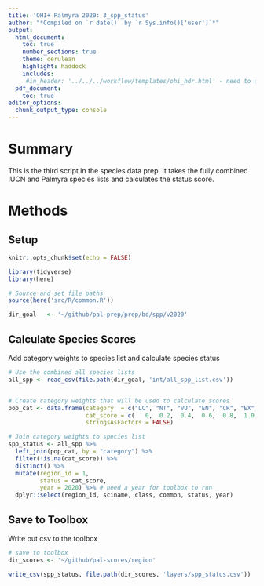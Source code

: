 ```yaml
---
title: 'OHI+ Palmyra 2020: 3_spp_status'
author: "*Compiled on `r date()` by `r Sys.info()['user']`*"
output: 
  html_document:
    toc: true
    number_sections: true
    theme: cerulean
    highlight: haddock
    includes: 
     #in_header: '../../../workflow/templates/ohi_hdr.html' - need to update this
  pdf_document:
    toc: true
editor_options: 
  chunk_output_type: console
---
```


# Summary

This is the third script in the species data prep. It takes the fully combined IUCN and Palmyra species lists and calculates the status score.   

# Methods

## Setup 

```r
knitr::opts_chunk$set(echo = FALSE)

library(tidyverse)
library(here)

# Source and set file paths
source(here('src/R/common.R'))

dir_goal   <- '~/github/pal-prep/prep/bd/spp/v2020'

```

## Calculate Species Scores

Add category weights to species list and calculate species status

```r
# Use the combined all species lists
all_spp <- read_csv(file.path(dir_goal, 'int/all_spp_list.csv')) 


# Create category weights that will be used to calculate scores
pop_cat <- data.frame(category  = c("LC", "NT", "VU", "EN", "CR", "EX", "T", "CD", "NE", "DD"), 
                      cat_score = c(   0,  0.2,  0.4,  0.6,  0.8,  1.0, 0.6,  0.3,   NA,  NA),
                      stringsAsFactors = FALSE)

# Join category weights to species list
spp_status <- all_spp %>% 
  left_join(pop_cat, by = "category") %>% 
  filter(!is.na(cat_score)) %>%
  distinct() %>% 
  mutate(region_id = 1,
         status = cat_score,
         year = 2020) %>% # need a year for toolbox to run
  dplyr::select(region_id, sciname, class, common, status, year) 

```

## Save to Toolbox 

Write out csv to the toolbox

```r
# save to toolbox
dir_scores <- '~/github/pal-scores/region'

write_csv(spp_status, file.path(dir_scores, 'layers/spp_status.csv'))
```
